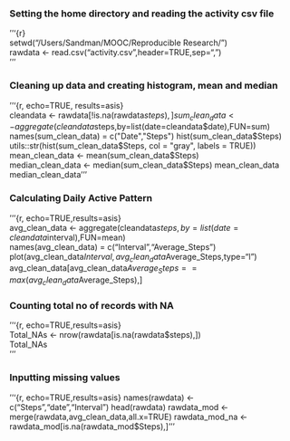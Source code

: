 
### Setting the home directory and reading the activity csv file  

'''{r}  
setwd("/Users/Sandman/MOOC/Reproducible Research/")  
rawdata <- read.csv("activity.csv",header=TRUE,sep=",")  
'''

### Cleaning up data and creating histogram, mean and median  
'''{r, echo=TRUE, results=asis}  
cleandata <- rawdata[!is.na(rawdata$steps),]  
sum_clean_data <- aggregate(cleandata$steps,by=list(date=cleandata$date),FUN=sum)  
names(sum_clean_data) = c("Date","Steps")  
hist(sum_clean_data$Steps)  
utils::str(hist(sum_clean_data$Steps, col = "gray", labels = TRUE))  
mean_clean_data <- mean(sum_clean_data$Steps)  
median_clean_data <- median(sum_clean_data$Steps)
mean_clean_data
median_clean_data
'''  

### Calculating Daily Active Pattern  
'''{r, echo=TRUE,results=asis}  
avg_clean_data <- aggregate(cleandata$steps,by=list(date=cleandata$interval),FUN=mean)  
names(avg_clean_data) = c("Interval","Average_Steps")  
plot(avg_clean_data$Interval,avg_clean_data$Average_Steps,type="l")  
avg_clean_data[avg_clean_data$Average_Steps==max(avg_clean_data$Average_Steps),]   

### Counting total no of records with NA  
'''{r, echo=TRUE,results=asis}  
Total_NAs <- nrow(rawdata[is.na(rawdata$steps),])  
Total_NAs  
'''  


### Inputting missing values
'''{r, echo=TRUE,results=asis}
names(rawdata) <- c("Steps","date","Interval")
head(rawdata)
rawdata_mod <- merge(rawdata,avg_clean_data,all.x=TRUE)
rawdata_mod_na <- rawdata_mod[is.na(rawdata_mod$Steps),]
'''



